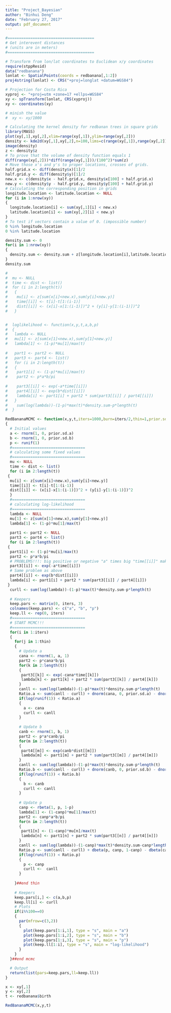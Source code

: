 ```yaml
---
title: "Project_Bayesian"
author: "Binhui Deng"
date: "February 27, 2017"
output: pdf_document
---
```


```r
#======================================
# Get interevent distances 
# (units are in meters)
#======================================

# Transform from lon/lat coordinates to Euclidean x/y coordinates
require(stppResid)
data("redbanana")
lonlat <- SpatialPoints(coords = redbanana[,1:2])
proj4string(lonlat) <- CRS("+proj=longlat +datum=WGS84")

# Projection for Costa Rica
xyproj <- "+proj=utm +zone=17 +ellps=WGS84"
xy <- spTransform(lonlat, CRS(xyproj))
xy <- coordinates(xy)

# minish the value
#  xy <- xy/1000
```

```r
# Calculating the kernel density for redbanan trees in square grids
library(MASS)
plot(xy[,1],xy[,2],xlim=range(xy[,1]),ylim=range(xy[,2]))
density <- kde2d(xy[,1],xy[,2],n=100,lims=c(range(xy[,1]),range(xy[,2])))
image(density)
z <- density$z
# To prove that the volume of density function equals 1
diff(range(xy[,2]))*diff(range(xy[,1]))/(100^2)*sum(z)
# Move those x's and y's to proper locations, crosses of grids.
half.grid.x <- diff(density$x)[1]/2
half.grid.y <- diff(density$y)[1]/2
new.x <- c(density$x - half.grid.x, density$x[100] + half.grid.x)
new.y <- c(density$y - half.grid.y, density$y[100] + half.grid.y)
# Calculating the corresponding position in grids
longitude.location <- latitude.location <- NULL
for (i in 1:nrow(xy))
{
  longitude.location[i] <- sum(xy[,1][i] < new.x)
  latitude.location[i] <- sum(xy[,2][i] < new.y)
}
# To test if vectors contain a value of 0. (impossible number)
0 %in% longitude.location
0 %in% latitude.location

density.sum <- 0
for(i in 1:nrow(xy))
{
  density.sum <- density.sum + z[longitude.location[i],latitude.location[i]]
}
density.sum
```

```r
# 
#  mu <- NULL
#  time <- dist <- list()
#  for (i in 2:length(t))
#   {
#    mu[i] <- z[sum(x[i]<new.x),sum(y[i]<new.y)]
#    time[[i]] <- t[i]-t[1:(i-1)]
#    dist[[i]] <- (x[i]-x[1:(i-1)])^2 + (y[i]-y[1:(i-1)])^2
#   }


#  loglikelihood <- function(x,y,t,a,b,p)
#  {
#   lambda <- NULL
#   mu[1] <- z[sum(x[1]<new.x),sum(y[1]<new.y)]
#   lambda[1] <- (1-p)*mu[1]/max(t)
 
#   part1 <- part2 <- NULL
#   part3 <- part4 <- list()
#   for (i in 2:length(t))
#   {
#    part1[i] <- (1-p)*mu[i]/max(t)
#    part2 <- p*a*b/pi
  
#    part3[[i]] <- exp(-a*time[[i]])
#    part4[[i]] <- exp(b*dist[[i]])
#    lambda[i] <- part1[i] + part2 * sum(part3[[i]] / part4[[i]])
#   }
#    sum(log(lambda))-(1-p)*max(t)*density.sum-p*length(t)
#  }
```

```r
RedBananaMCMC <- function(x,y,t,iters=1000,burn=iters/2,thin=1,prior.sd.a=100,prior.sd.b=100)
{
  # Initial values
  a <- rnorm(1, 0, prior.sd.a)
  b <- rnorm(1, 0, prior.sd.b)
  p <- runif(1)
  #================================
  # calculating some fixed values
  #================================
  mu <- NULL
  time <- dist <- list()
  for (i in 2:length(t))
 {
  mu[i] <- z[sum(x[i]<new.x),sum(y[i]<new.y)]
  time[[i]] <- t[i]-t[1:(i-1)]
  dist[[i]] <- (x[i]-x[1:(i-1)])^2 + (y[i]-y[1:(i-1)])^2
  }
  #================================
  # calculating log-likelihood
  #================================
  lambda <- NULL
  mu[1] <- z[sum(x[1]<new.x),sum(y[1]<new.y)]
  lambda[1] <- (1-p)*mu[1]/max(t)
  
  part1 <- part2 <- NULL
  part3 <- part4 <- list()
  for (i in 2:length(t))
 {
  part1[i] <- (1-p)*mu[i]/max(t)
  part2 <- p*a*b/pi
  # PROBLEMS!!!: big positive or negative "a" times big "time[[i]]" makes exp() Inf or 0
  part3[[i]] <- exp(-a*time[[i]])
  # Same problem as above
  part4[[i]] <- exp(b*dist[[i]])
  lambda[i] <- part1[i] + part2 * sum(part3[[i]] / part4[[i]])
 }
  curll <- sum(log(lambda))-(1-p)*max(t)*density.sum-p*length(t)
  
  # Keepers
  keep.pars <- matrix(0, iters, 3)
  colnames(keep.pars) <- c("a", "b", "p")
  keep.ll <- rep(0, iters)
  #================================
  # START MCMC!!!
  #================================
  for(i in 1:iters)
  {
    for(j in 1:thin)
    {
      # Update a
      cana <- rnorm(1, a, 1)
      part2 <- p*cana*b/pi 
      for(k in 2:length(t))
      {
       part3[[k]] <- exp(-cana*time[[k]])
       lambda[k] <- part1[k] + part2 * sum(part3[[k]] / part4[[k]])
      }
      canll <- sum(log(lambda))-(1-p)*max(t)*density.sum-p*length(t)
      Ratio.a <- sum(canll - curll) + dnorm(cana, 0, prior.sd.a) - dnorm(a, 0, prior.sd.a)
      if(log(runif(1)) < Ratio.a)
      {
        a <- cana
        curll <- canll
      }
      
      # Update b
      canb <- rnorm(1, b, 1)
      part2 <- p*a*canb/pi 
      for(m in 2:length(t))
      {
       part4[[m]] <- exp(canb*dist[[m]])
       lambda[m] <- part1[m] + part2 * sum(part3[[m]] / part4[[m]])
      }
      canll <- sum(log(lambda))-(1-p)*max(t)*density.sum-p*length(t)
      Ratio.b <- sum(canll - curll) + dnorm(canb, 0, prior.sd.b) - dnorm(a, 0, prior.sd.b)
      if(log(runif(1)) < Ratio.b)
      {
        b <- canb
        curll <- canll
      }
      
      # Update p
      canp <- rbeta(1, p, 1-p)
      lambda[1] <- (1-canp)*mu[1]/max(t)
      part2 <- canp*a*b/pi 
      for(n in 2:length(t))
      {
       part1[n] <- (1-canp)*mu[n]/max(t)
       lambda[n] <- part1[n] + part2 * sum(part3[[n]] / part4[[n]])
      }
      canll <- sum(log(lambda))-(1-canp)*max(t)*density.sum-canp*length(t)
      Ratio.p <- sum(canll - curll) + dbeta(p, canp, 1-canp) - dbeta(canp, p, 1-p)
      if(log(runif(1)) < Ratio.p)
      {
        p <- canp
        curll <-  canll
      }
      
    }##end thin
    
    # Keepers
    keep.pars[i,] <- c(a,b,p)
    keep.ll[i] <- curll
    # Plots
    if(i%%100==0)
    {
      par(mfrow=c(3,2))
      {
        plot(keep.pars[1:i,1], type = "s", main = "a")
        plot(keep.pars[1:i,2], type = "s", main = "b")
        plot(keep.pars[1:i,3], type = "s", main = "p")
        plot(keep.ll[1:i], type = "s", main = "log-likelihood")
      }
    }
  }##end mcmc

  # Output
  return(list(pars=keep.pars,ll=keep.ll))
}

```

```r
x <- xy[,1]
y <- xy[,2]
t <- redbanana$birth

RedBananaMCMC(x,y,t)
```




